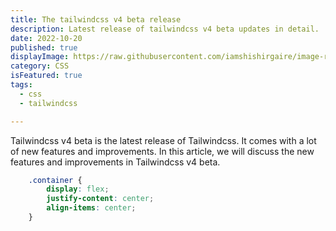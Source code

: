 ```yaml
---
title: The tailwindcss v4 beta release
description: Latest release of tailwindcss v4 beta updates in detail.
date: 2022-10-20
published: true
displayImage: https://raw.githubusercontent.com/iamshishirgaire/image-resources/master/blogs/react.webp
category: CSS
isFeatured: true
tags: 
  - css
  - tailwindcss

---
```


Tailwindcss v4 beta is the latest release of Tailwindcss. It comes with a lot of new features and improvements. In this article, we will discuss the new features and improvements in Tailwindcss v4 beta.
```css
    .container {
        display: flex;
        justify-content: center;
        align-items: center;
    }
```
```